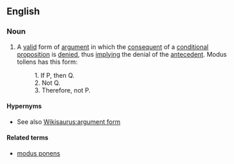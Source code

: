 ==English==

===Noun===
{{wikipedia}}
{{en-noun|sg=[[modus]] [[tollens]]|-}}

# {{context|philosophy|logic}} A [[valid]] form of [[argument]] in which the [[consequent]] of a [[conditional]] [[proposition]] is [[deny|denied]], thus [[imply]]ing the denial of the [[antecedent]].  Modus tollens has this form:
#:1. If P, then Q.
#:2. Not Q.
#:3. Therefore, not P.

====Hypernyms====
* See also [[Wikisaurus:argument form]]

====Related terms====
*[[modus ponens]]